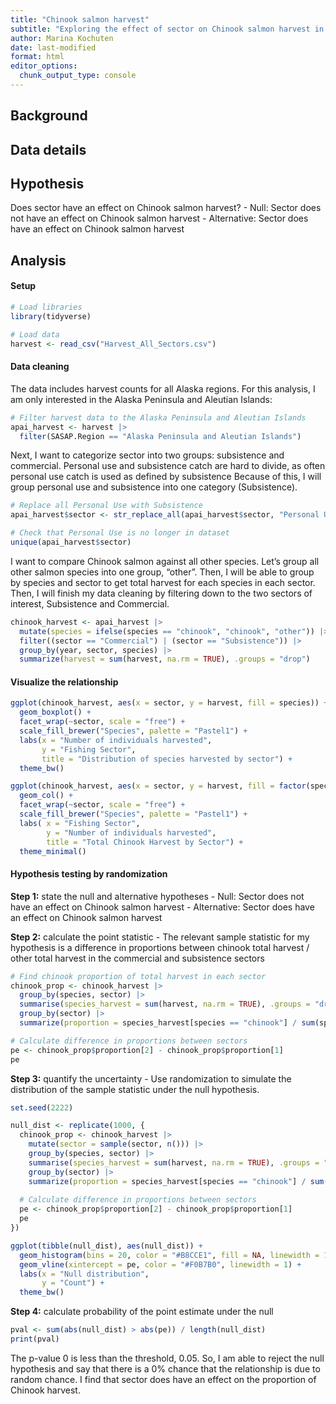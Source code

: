 ```yaml
---
title: "Chinook salmon harvest"
subtitle: "Exploring the effect of sector on Chinook salmon harvest in the Aleutian Islands"
author: Marina Kochuten
date: last-modified
format: html
editor_options: 
  chunk_output_type: console
---
```


## Background 

## Data details

## Hypothesis

Does sector have an effect on Chinook salmon harvest? 
- Null: Sector does not have an effect on Chinook salmon harvest
- Alternative: Sector does have an effect on Chinook salmon harvest

## Analysis

#### Setup
```r
# Load libraries
library(tidyverse)

# Load data
harvest <- read_csv("Harvest_All_Sectors.csv")
```

#### Data cleaning

The data includes harvest counts for all Alaska regions. For this analysis, I am only interested in the Alaska Peninsula and Aleutian Islands:
```r
# Filter harvest data to the Alaska Peninsula and Aleutian Islands
apai_harvest <- harvest |>
  filter(SASAP.Region == "Alaska Peninsula and Aleutian Islands")
```

Next, I want to categorize sector into two groups: subsistence and commercial. Personal use and subsistence catch are hard to divide, as often personal use catch is used as defined by subsistence Because of this, I will group personal use and subsistence into one category (Subsistence). 
```r
# Replace all Personal Use with Subsistence
apai_harvest$sector <- str_replace_all(apai_harvest$sector, "Personal Use", "Subsistence")

# Check that Personal Use is no longer in dataset
unique(apai_harvest$sector)
```

I want to compare Chinook salmon against all other species. Let's group all other salmon species into one group, "other". Then, I will be able to group by species and sector to get total harvest for each species in each sector. Then, I will finish my data cleaning by filtering down to the two sectors of interest, Subsistence and Commercial.
```r
chinook_harvest <- apai_harvest |>
  mutate(species = ifelse(species == "chinook", "chinook", "other")) |>
  filter((sector == "Commercial") | (sector == "Subsistence")) |>
  group_by(year, sector, species) |>
  summarize(harvest = sum(harvest, na.rm = TRUE), .groups = "drop")
```

#### Visualize the relationship
```r
ggplot(chinook_harvest, aes(x = sector, y = harvest, fill = species)) +
  geom_boxplot() +
  facet_wrap(~sector, scale = "free") +
  scale_fill_brewer("Species", palette = "Pastel1") +
  labs(x = "Number of individuals harvested",
       y = "Fishing Sector",
       title = "Distribution of species harvested by sector") +
  theme_bw()
```

```r
ggplot(chinook_harvest, aes(x = sector, y = harvest, fill = factor(species))) +
  geom_col() +
  facet_wrap(~sector, scale = "free") +
  scale_fill_brewer("Species", palette = "Pastel1") +
  labs( x = "Fishing Sector", 
        y = "Number of individuals harvested",  
        title = "Total Chinook Harvest by Sector") +
  theme_minimal()
```

#### Hypothesis testing by randomization

**Step 1:** state the null and alternative hypotheses
- Null: Sector does not have an effect on Chinook salmon harvest
- Alternative: Sector does have an effect on Chinook salmon harvest

**Step 2:** calculate the point statistic
- The relevant sample statistic for my hypothesis is a difference in proportions between chinook total harvest / other total harvest in the commercial and subsistence sectors

```r
# Find chinook proportion of total harvest in each sector
chinook_prop <- chinook_harvest |>
  group_by(species, sector) |>
  summarise(species_harvest = sum(harvest, na.rm = TRUE), .groups = "drop") |>
  group_by(sector) |>
  summarize(proportion = species_harvest[species == "chinook"] / sum(species_harvest))

# Calculate difference in proportions between sectors
pe <- chinook_prop$proportion[2] - chinook_prop$proportion[1]
pe
```

**Step 3:** quantify the uncertainty
- Use randomization to simulate the distribution of the sample statistic under the null hypothesis.
```r
set.seed(2222)

null_dist <- replicate(1000, {
  chinook_prop <- chinook_harvest |>
    mutate(sector = sample(sector, n())) |>
    group_by(species, sector) |>
    summarise(species_harvest = sum(harvest, na.rm = TRUE), .groups = "drop") |>
    group_by(sector) |>
    summarize(proportion = species_harvest[species == "chinook"] / sum(species_harvest))
  
  # Calculate difference in proportions between sectors
  pe <- chinook_prop$proportion[2] - chinook_prop$proportion[1]
  pe
})

ggplot(tibble(null_dist), aes(null_dist)) +
  geom_histogram(bins = 20, color = "#B8CCE1", fill = NA, linewidth = 1) +
  geom_vline(xintercept = pe, color = "#F0B7B0", linewidth = 1) +
  labs(x = "Null distribution",
       y = "Count") +
  theme_bw()
```

**Step 4:** calculate probability of the point estimate under the null
```r
pval <- sum(abs(null_dist) > abs(pe)) / length(null_dist)
print(pval)
```

The p-value 0 is less than the threshold, 0.05. So, I am able to reject the null hypothesis and say that there is a 0% chance that the relationship is due to random chance. I find that sector does have an effect on the proportion of Chinook harvest. 

